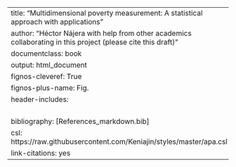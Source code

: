 
---
title: "Multidimensional poverty measurement: A statistical approach with applications"
author: "Héctor Nájera with help from other academics collaborating in this project (please cite this draft) "
documentclass: book
output: html_document
fignos-cleveref: True
fignos-plus-name: Fig.
header-includes: \usepackage{caption} 
                 \usepackage{float}
                 \usepackage{amsmath}
                 \usepackage{amssymb}
                 \usepackage{mathrsfs} 
bibliography: [References_markdown.bib]
csl: https://raw.githubusercontent.com/Keniajin/styles/master/apa.csl
link-citations: yes
---

